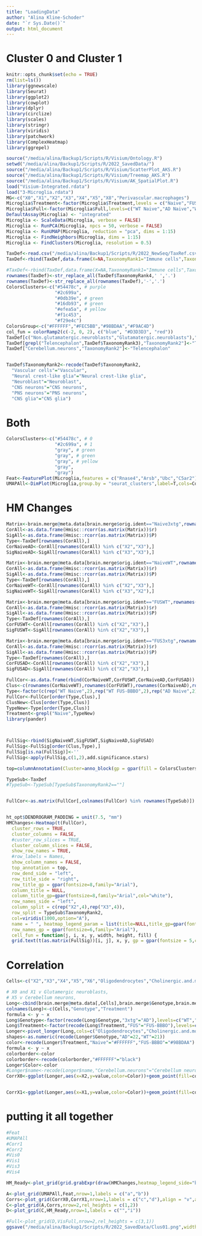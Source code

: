 ```yaml
---
title: "LoadingData"
author: "Alina Kline-Schoder"
date: "`r Sys.Date()`"
output: html_document
---
```

# Cluster 0 and Cluster 1
```r
knitr::opts_chunk$set(echo = TRUE)
rm(list=ls())
library(ggnewscale)
library(Seurat)
library(ggplot2)
library(cowplot)
library(dplyr)
library(circlize)
library(scales)
library(stringr)
library(viridis)
library(patchwork)
library(ComplexHeatmap)
library(ggrepel)

source("/media/alina/Backup1/Scripts/R/Visium/Ontology.R")
setwd("/media/alina/Backup1/Scripts/R/2022_SavedData/")
source("/media/alina/Backup1/Scripts/R/Visium/ScatterPlot_AKS.R")
source("/media/alina/Backup1/Scripts/R/Visium/Treemap_AKS.R")
source("/media/alina/Backup1/Scripts/R/Visium/AK_SpatialPlot.R")
load("Visium-Integrated.rdata")
load("3-Microglia.rdata")
MG<-c("X0","X1","X2","X3","X4","X5","X8","Perivascular.macrophages")
Microglia$Treatment<-factor(Microglia$Treatment,levels = c("Naive","FUS+MB","FUS-BBBO","FUS"))
Microglia$Full<-factor(Microglia$Full,levels=c("WT Naive","AD Naive","WT FUS+MB","AD FUS+MB","WT FUS-BBBO","AD FUS-BBBO","WT FUS","AD FUS"))
DefaultAssay(Microglia) <- "integrated"
Microglia <- ScaleData(Microglia, verbose = FALSE)
Microglia <- RunPCA(Microglia, npcs = 50, verbose = FALSE)
Microglia <- RunUMAP(Microglia, reduction = "pca", dims = 1:15)
Microglia <- FindNeighbors(Microglia, dims = 1:15)
Microglia <- FindClusters(Microglia, resolution = 0.5)

TaxDef<-read.csv("/media/alina/Backup1/Scripts/R/2022_NewSeq/TaxRef.csv")
TaxDef<-rbind(TaxDef,data.frame(X=NA,TaxonomyRank1="Immune cells",TaxonomyRank2="Immune cells",TaxonomyRank3="Immune cells",TaxonomyRank4=c("X0","X1","X2","X3","X4","X5","X6")))

#TaxDef<-rbind(TaxDef,data.frame(X=NA,TaxonomyRank1="Immune cells",TaxonomyRank2="Immune cells",TaxonomyRank3="Immune cells",TaxonomyRank4=c("X1","X2","X3","X4","X5","X6")))
rownames(TaxDef)<-str_replace_all(TaxDef$TaxonomyRank4,' ','.')
rownames(TaxDef)<-str_replace_all(rownames(TaxDef),'-','.')
ColorsClusters<-c("#54478c", # purple
                  "#2c699a",
                  "#0db39e", # green
                  "#16db93", # green
                  "#efea5a", # yellow
                  "#f1c453",
                  "#f29e4c")
ColorsGroup<-c("#FFFFFF","#FEC5BB","#98BDAA","#F9AC4D")
col_fun = colorRamp2(c(-2, 0, 2), c("blue", "#D3D3D3", "red"))
TaxDef[c("Non.glutamatergic.neuroblasts","Glutamatergic.neuroblasts"),"TaxonomyRank2"]<-"Neuroblast"
TaxDef[grepl("Telencephalon",TaxDef$TaxonomyRank3),"TaxonomyRank2"]<-"Telencephalon"
TaxDef["Cerebellum.neurons","TaxonomyRank2"]<-"Telencephalon"


TaxDef$TaxonomyRank2<-recode(TaxDef$TaxonomyRank2,
  "Vascular cells"="Vascular",
  "Neural crest-like glia"="Neural crest-like glia",
  "Neuroblast"="Neuroblast",
  "CNS neurons"="CNS neurons",
  "PNS neurons"="PNS neurons",
  "CNS glia"="CNS glia")
```
# Both
```r
ColorsClusters<-c("#54478c", # 0
                  "#2c699a", # 1
                  "gray", # green
                  "gray", # green
                  "gray", # yellow
                  "gray",
                  "gray")
Feat<-FeaturePlot(Microglia,features = c("Rnase4","Arsb","Ubc","C5ar2"))&theme(legend.position = "none")&theme(axis.ticks = element_blank(),axis.text = element_blank())&theme(axis.title = element_blank(),plot.title = element_text(size=10))
UMAPAll<-DimPlot(Microglia,group.by = "seurat_clusters",label=T,cols=ColorsClusters,label.box = T)+theme(legend.position = "none",plot.title = element_blank())+theme(axis.ticks = element_blank(),axis.text = element_blank())+theme(axis.title = element_blank())

```

# HM Changes
```r
Matrix<-brain.merge@meta.data[brain.merge$orig.ident=="Naive3xtg",rownames(TaxDef)]
CorAll<-as.data.frame(Hmisc::rcorr(as.matrix(Matrix))$r)
SigAll<-as.data.frame(Hmisc::rcorr(as.matrix(Matrix))$P)
Type<-TaxDef[rownames(CorAll),]
CorNaiveAD<-CorAll[rownames(CorAll) %in% c("X2","X3"),]
SigNaiveAD<-SigAll[rownames(CorAll) %in% c("X3","X3"),]

Matrix<-brain.merge@meta.data[brain.merge$orig.ident=="NaiveWT",rownames(TaxDef)]
CorAll<-as.data.frame(Hmisc::rcorr(as.matrix(Matrix))$r)
SigAll<-as.data.frame(Hmisc::rcorr(as.matrix(Matrix))$P)
Type<-TaxDef[rownames(CorAll),]
CorNaiveWT<-CorAll[rownames(CorAll) %in% c("X2","X3"),]
SigNaiveWT<-SigAll[rownames(CorAll) %in% c("X3","X2"),]

Matrix<-brain.merge@meta.data[brain.merge$orig.ident=="FUSWT",rownames(TaxDef)]
CorAll<-as.data.frame(Hmisc::rcorr(as.matrix(Matrix))$r)
SigAll<-as.data.frame(Hmisc::rcorr(as.matrix(Matrix))$P)
Type<-TaxDef[rownames(CorAll),]
CorFUSWT<-CorAll[rownames(CorAll) %in% c("X2","X3"),]
SigFUSWT<-SigAll[rownames(CorAll) %in% c("X2","X3"),]

Matrix<-brain.merge@meta.data[brain.merge$orig.ident=="FUS3xtg",rownames(TaxDef)]
CorAll<-as.data.frame(Hmisc::rcorr(as.matrix(Matrix))$r)
SigAll<-as.data.frame(Hmisc::rcorr(as.matrix(Matrix))$P)
Type<-TaxDef[rownames(CorAll),]
CorFUSAD<-CorAll[rownames(CorAll) %in% c("X2","X3"),]
SigFUSAD<-SigAll[rownames(CorAll) %in% c("X2","X3"),]

FullCor<-as.data.frame(rbind(CorNaiveWT,CorFUSWT,CorNaiveAD,CorFUSAD))
Clus<-c(rownames(CorNaiveWT),rownames(CorFUSWT),rownames(CorNaiveAD),rownames(CorFUSAD))
Type<-factor(c(rep("WT Naive",2),rep("WT FUS-BBBO",2),rep("AD Naive",2),rep("AD FUS-BBBO",2)),levels=c("WT Naive","WT FUS-BBBO","AD Naive","AD FUS-BBBO"))
FullCor<-FullCor[order(Type,Clus),]
ClusNew<-Clus[order(Type,Clus)]
TypeNew<-Type[order(Type,Clus)]
Treatment<-grepl("Naive",TypeNew)
library(pander)



FullSig<-rbind(SigNaiveWT,SigFUSWT,SigNaiveAD,SigFUSAD)
FullSig<-FullSig[order(Clus,Type),]
FullSig[is.na(FullSig)]<-''
FullSig<-apply(FullSig,c(1,2),add.significance.stars)

top=columnAnnotation(Cluster=anno_block(gp = gpar(fill = ColorsClusters),labels = c("X2","X3"),labels_gp = gpar(fontsize=8,col="white"),height = unit(4,"mm")), Treatment=Treatment,col=list(Treatment=c("TRUE"="#FFFFFF","FALSE"="#98BDAA")),show_legend=FALSE, show_annotation_name = FALSE,border=TRUE)

TypeSub<-TaxDef
#TypeSub<-TypeSub[TypeSub$TaxonomyRank2==""]


FullCor<-as.matrix(FullCor[,colnames(FullCor) %in% rownames(TypeSub)])


ht_opt$DENDROGRAM_PADDING = unit(7.5, "mm")
HMChanges<-Heatmap(t(FullCor),
  cluster_rows = TRUE,
  cluster_columns = FALSE,
  #custer_row_slices = TRUE,
  cluster_column_slices = FALSE,
  show_row_names = TRUE,
  #row_labels = Names,
  show_column_names = FALSE,
  top_annotation = top,
  row_dend_side = "left",
  row_title_side = "right",
  row_title_gp = gpar(fontsize=8,family="Arial"),
  column_title = NULL,
  column_title_gp=gpar(fontsize=8,family="Arial",col="white"),
  row_names_side = "left",
  column_split = c(rep("X2",4),rep("X3",4)),
  row_split = TypeSub$TaxonomyRank2,
  col=viridis(1000,option="A"),
  name = " ", heatmap_legend_param = list(title=NULL,title_gp=gpar(fontsize=6,family="Arial"),labels_gp=gpar(fontsize=6),direction="horizontal",position="bottom"),
  row_names_gp = gpar(fontsize=6,family="Arial"),
  cell_fun = function(j, i, x, y, width, height, fill) {
  grid.text(t(as.matrix(FullSig))[i, j], x, y, gp = gpar(fontsize = 5,col="white"))})
```



# Correlation 
```r
Cells<-c("X2","X3","X4","X5","X6","Oligodendrocytes","Cholinergic.and.monoaminergic.neurons","Dentate.gyrus.radial.glia.like.cells","Non.glutamatergic.neuroblasts","Schwann.cells","Enteric.glia","Peptidergic.neurons")

# X0 and X1 v Glutamergic neuroblasts, 
# X5 v Cerebellum neurons, 
Long<-cbind(brain.merge@meta.data[,Cells],brain.merge$Genotype,brain.merge$Treatment)
colnames(Long)<-c(Cells,"Genotype","Treatment")
formula <- y ~ x
Long$Genotype<-factor(recode(Long$Genotype,"3xtg"="AD"),levels=c("WT","AD"))
Long$Treatment<-factor(recode(Long$Treatment,"FUS"="FUS-BBBO"),levels=c("Naive","FUS-BBBO"))
Longer<-pivot_longer(Long,cols=c("Oligodendrocytes","Cholinergic.and.monoaminergic.neurons","Dentate.gyrus.radial.glia.like.cells","Non.glutamatergic.neuroblasts","Schwann.cells","Enteric.glia","Peptidergic.neurons"))
shapes<-as.numeric(recode(Longer$Genotype,"AD"=22,"WT"=21))
color<-recode(Longer$Treatment,"Naive"="#FFFFFF","FUS-BBBO"="#98BDAA")
formula <- y ~ x
colorborder<-color
colorborder<-recode(colorborder,"#FFFFFF"="black")
Longer$Color<-color
#Longer$name<-recode(Longer$name,"Cerebellum.neurons"="Cerebellum neurons","Enteric.neurons"="Enteric neurons","Glutamatergic.neuroblasts"="Glutamatergic neuroblasts")
CorrX0<-ggplot(Longer,aes(x=X2,y=value,color=Color))+geom_point(fill=color,color=colorborder,shape=shapes,size=0.5,alpha=0.5)+facet_grid(name~Genotype)+geom_smooth(method="lm",fullrange=TRUE,size=0.5,se=FALSE)+ stat_poly_eq(aes(label = paste(..rr.label..)), label.x = c(0.1), label.y = c(0.8,0.9),formula = formula, parse = TRUE, size = 2.5) + theme_bw()+theme(legend.position = "none")+coord_cartesian(expand=FALSE)+theme(axis.title = element_text(size=8),panel.background = element_rect(fill="white"),panel.grid = element_blank(),strip.background = element_rect(fill="white"),axis.title.y = element_blank(),strip.text = element_text(size = 6))+scale_color_manual(values=c("black","#60786c"))+theme(axis.line.x = element_line(color="#54478c",size=2),plot.margin = margin(0.25,0,0.25,0.25,"cm"))


CorrX1<-ggplot(Longer,aes(x=X1,y=value,color=Color))+geom_point(fill=color,color=colorborder,shape=shapes,size=0.5,alpha=0.5)+facet_grid(name~Genotype)+geom_smooth(method="lm",fullrange=TRUE,size=0.5,se=FALSE)+ stat_poly_eq(aes(label = paste(..rr.label..)), label.x = c(0.1), label.y = c(0.8,0.9),formula = formula, parse = TRUE, size = 2.5) + theme_bw()+theme(legend.position = "none")+coord_cartesian(expand=FALSE)+theme(axis.title = element_text(size=8),panel.background = element_rect(fill="white"),panel.grid = element_blank(),strip.background = element_rect(fill="white"),axis.title.y = element_blank(),strip.text = element_text(size = 6))+scale_color_manual(values=c("black","#60786c"))+theme(axis.line.x = element_line(color="#2c699a",size=2),plot.margin = margin(0.25,0,0.25,0.25,"cm"))
```






# putting it all together
```r
#Feat
#UMAPAll
#Corr1
#Corr2
#Vis0
#Vis1
#Vis3
#Vis4

HM_Ready<-plot_grid(grid.grabExpr(draw(HMChanges,heatmap_legend_side="bottom")))

A<-plot_grid(UMAPAll,Feat,nrow=1,labels = c("a","b"))
Corrs<-plot_grid(CorrX0,CorrX1,nrow=1,labels = c("c","d"),align = "v",axis = "lr")
C<-plot_grid(A,Corrs,nrow=2,rel_heights = c(1,2))
D<-plot_grid(C,HM_Ready,nrow=1,labels = c("","i"))

#Full<-plot_grid(D,VisFull,nrow=2,rel_heights = c(3,1))
ggsave("/media/alina/Backup1/Scripts/R/2022_SavedData/Clus01.png",width = 8.5,height =8.5,units = "in",bg="white")
```
